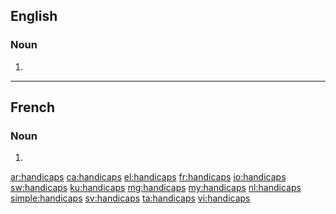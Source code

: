 ==English==

===Noun===
{{head|en|plural}}

# {{plural of|handicap|lang=en}}

----

==French==

===Noun===
{{head|fr|plural|g=m}}

# {{plural of|handicap|lang=fr}}

[[ar:handicaps]]
[[ca:handicaps]]
[[el:handicaps]]
[[fr:handicaps]]
[[io:handicaps]]
[[sw:handicaps]]
[[ku:handicaps]]
[[mg:handicaps]]
[[my:handicaps]]
[[nl:handicaps]]
[[simple:handicaps]]
[[sv:handicaps]]
[[ta:handicaps]]
[[vi:handicaps]]